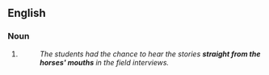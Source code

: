 ==English==

===Noun===
{{head|en|noun plural form}}

# {{plural of|horse's mouth|lang=en}}
#: ''The students had the chance to hear the stories '''straight from the horses' mouths''' in the field interviews.''